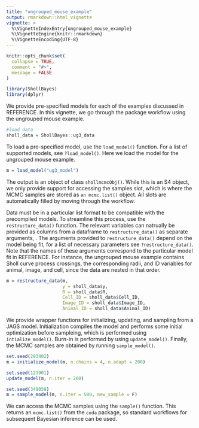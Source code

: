 ```yaml
---
title: "ungrouped_mouse_example"
output: rmarkdown::html_vignette
vignette: >
  %\VignetteIndexEntry{ungrouped_mouse_example}
  %\VignetteEngine{knitr::rmarkdown}
  %\VignetteEncoding{UTF-8}
---
```


```r
knitr::opts_chunk$set(
  collapse = TRUE,
  comment = "#>",
  message = FALSE
)
```

```r
library(ShollBayes)
library(dplyr)
```

We provide pre-specified models for each of the examples discussed in REFERENCE. In this vignette, we go through the package workflow using the ungrouped mouse example.    

```r
#load data
sholl_data = ShollBayes::ug3_data
```

To load a pre-specified model, use the `load_model()` function. For a list of supported models, see `?load_model()`. Here we load the model for the ungrouped mouse example.     
```r
m = load_model("ug3_model")
```

The output is an object of class `shollmcmcObj()`. While this is an S4 object, we only provide support for accessing the samples slot, which is where the MCMC samples are stored as `an mcmc.list()` object. All slots are automatically filled by moving through the workflow.    

Data must be in a particular list format to be compatible with the precompiled models. To streamline this process, use the `restructure_data()` function. The relevant variables can natrually be provided as columns from a dataframe to `restructure_data()` as separate arguments, . The arguments provided to `restructure_data()` depend on the model being fit, for a list of necessary parameters see `?restructure_data()`. Note that the names of these arguments correspond to the particular model fit in REFERENCE. For instance, the ungrouped mouse example contains Sholl curve process crossings, the corresponding radii, and ID variables for animal, image, and cell, since the data are nested in that order.

```r
m = restructure_data(m,
                     y = sholl_data$y,
                     R = sholl_data$R,
                     Cell_ID = sholl_data$Cell_ID,
                     Image_ID = sholl_data$Image_ID,
                     Animal_ID = sholl_data$Animal_ID)
```


We provide wrapper functions for initializing, updating, and sampling from a JAGS model. Initialization compiles the model and performs some initial optimization before sampleing, which is performed using `intialize_model()`. Burn-in is performed by using `update_model()`. Finally, the MCMC samples are obtained by running `sample_model()`.

```r
set.seed(293402)
m = initialize_model(m, n.chains = 4, n.adapt = 200)

set.seed(123901)
update_model(m, n.iter = 200)

set.seed(349058)
m = sample_model(m, n.iter = 500, new_sample = F)
```


We can access the MCMC samples using the `sample()` function. This returns an `mcmc.list()` from the `coda` package, so standard workflows for subsequent Bayesian inference can be used.


